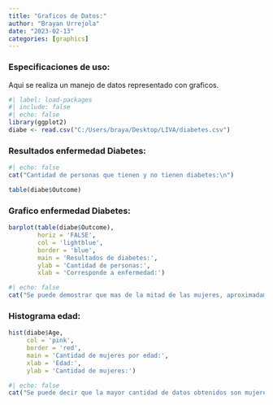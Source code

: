 ```yaml
---
title: "Graficos de Datos:"
author: "Brayan Urrejola"
date: "2023-02-13"
categories: [graphics]
---
```


### Especificaciones de uso:
Aqui se realiza un manejo de datos representado con graficos.

```r
#| label: load-packages
#| include: false
#| echo: false
library(ggplot2)
diabe <- read.csv("C:/Users/braya/Desktop/LIVA/diabetes.csv")
```

### Resultados enfermedad Diabetes:

```r
#| echo: false
cat("Cantidad de personas que tienen y no tienen diabetes:\n")
```

```r
table(diabe$Outcome)
```

### Grafico enfermedad Diabetes:

```r
barplot(table(diabe$Outcome),
        horiz = 'FALSE',
        col = 'lightblue',
        border = 'blue',
        main = 'Resultados de diabetes:',
        ylab = 'Cantidad de personas:',
        xlab = 'Corresponde a enfermedad:')
```

```r
#| echo: false
cat("Se puede demostrar que mas de la mitad de las mujeres, aproximadamente padecen de la enfermedad diabetes.")
```

### Histograma edad:

```r
hist(diabe$Age,
     col = 'pink',
     border = 'red',
     main = 'Cantidad de mujeres por edad:',
     xlab = 'Edad:',
     ylab = 'Cantidad de mujeres:')
```

```r
#| echo: false
cat("Se puede decir que la mayor cantidad de datos obtenidos son mujeres con edad entre los 20 y 30 años, llegando a la cantidad de casi 300 mujeres dentro de ese rango.")
```